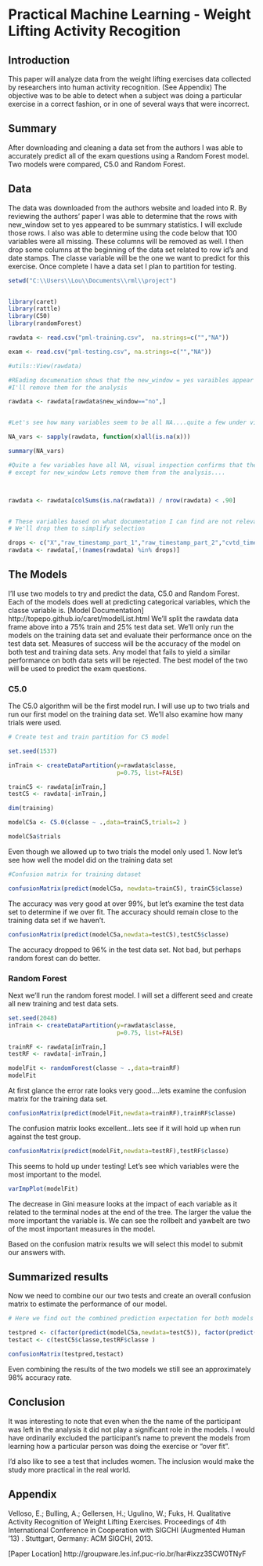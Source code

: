 # Practical Machine Learning - Weight Lifting Activity Recogition

## Introduction  

This paper will analyze data from the weight lifting exercises data collected by researchers into human activity recognition. (See Appendix) The objective was to be able to detect when a subject was doing a particular exercise in a correct fashion, or in one of several ways that were incorrect.

## Summary

After downloading and cleaning a data set from the authors I was able to accurately predict all of the exam questions using a Random Forest model. Two models were compared, C5.0 and Random Forest.


## Data

The data was downloaded from the authors website and loaded into R. By reviewing the authors' paper I was able to determine that the rows with new_window set to yes appeared to be summary statistics. I will exclude those rows. I also was able to determine using the code below that 100 variables were all missing. These columns will be removed as well. I then drop some columns at the beginning of the data set related to row id's and date stamps. The classe variable will be the one we want to predict for this exercise. Once complete I have a data set I plan to partition for testing.


```r

setwd("C:\\Users\\Lou\\Documents\\rml\\project")


library(caret)
library(rattle)
library(C50)
library(randomForest)

rawdata <- read.csv("pml-training.csv",  na.strings=c("","NA"))

exam <- read.csv("pml-testing.csv", na.strings=c("","NA"))

#utils::View(rawdata)

#REading documenation shows that the new_window = yes varaibles appear to be summary statistics
#I'll remove them for the analysis

rawdata <- rawdata[rawdata$new_window=="no",]


#Let's see how many variables seem to be all NA....quite a few under visual inspections

NA_vars <- sapply(rawdata, function(x)all(is.na(x))) 

summary(NA_vars)

#Quite a few variables have all NA, visual inspection confirms that they are all NA
# except for new_window Lets remove them from the analysis.... 



rawdata <- rawdata[colSums(is.na(rawdata)) / nrow(rawdata) < .90]


# These variables based on what documentation I can find are not relevant to our question
# We'll drop them to simplify selection

drops <- c("X","raw_timestamp_part_1","raw_timestamp_part_2","cvtd_timestamp","new_window","num_window")
rawdata <- rawdata[,!(names(rawdata) %in% drops)]

```

## The Models

I'll use two models to try and predict the data, C5.0 and Random Forest. Each of the models does well at predicting categorical variables, which the classe variable is. [Model Documentation] http://topepo.github.io/caret/modelList.html  We'll split the rawdata data frame above into a 75% train and 25% test data set. We'll only run the models on the training data set and evaluate their performance once on the test data set. Measures of success will be the accuracy of the model on both test and training data sets. Any model that fails to yield a similar performance on both data sets will be rejected. The best model of the two will be used to predict the exam questions.

### C5.0

The C5.0 algorithm will be the first model run. I will use up to two trials and run our first model on the training data set. We'll also examine how many trials were used.

```r

# Create test and train partition for C5 model

set.seed(1537)

inTrain <- createDataPartition(y=rawdata$classe,
                               p=0.75, list=FALSE)

trainC5 <- rawdata[inTrain,]
testC5 <- rawdata[-inTrain,]

dim(training)

modelC5a <- C5.0(classe ~ .,data=trainC5,trials=2 )

modelC5a$trials

```

Even though we allowed up to two trials the model only used 1. Now let's see how well the model did on the training data set

```r

#Confusion matrix for training dataset

confusionMatrix(predict(modelC5a, newdata=trainC5), trainC5$classe)

```

The accuracy was very good at over 99%, but let's examine the test data set to determine if we over fit. The accuracy should remain close to the training data set if we haven't.

```r

confusionMatrix(predict(modelC5a,newdata=testC5),testC5$classe)

```

The accuracy dropped to 96% in the test data set. Not bad, but perhaps random forest can do better.


### Random Forest

Next we'll run the random forest model. I will set a different seed and create all new training and test data sets.

```r


set.seed(2048)
inTrain <- createDataPartition(y=rawdata$classe,
                               p=0.75, list=FALSE)

trainRF <- rawdata[inTrain,]
testRF <- rawdata[-inTrain,]

modelFit <- randomForest(classe ~ .,data=trainRF)
modelFit

```

At first glance the error rate looks very good....lets examine the confusion matrix for the training data set.

```r

confusionMatrix(predict(modelFit,newdata=trainRF),trainRF$classe)

```

The confusion matrix looks excellent...lets see if it will hold up when run against the test group.

```r

confusionMatrix(predict(modelFit,newdata=testRF),testRF$classe)

```

This seems to hold up under testing! Let's see which variables were the most important to the model.

```r

varImpPlot(modelFit)

```

The decrease in Gini measure looks at the impact of each variable as it related to the terminal nodes at the end of the tree. The larger the value the more important the variable is. We can see the rollbelt and yawbelt are two of the most important measures in the model.

Based on the confusion matrix results we will select this model to submit our answers with.

## Summarized results

Now we need to combine our our two tests and create an overall confusion matrix to estimate the performance of our model.

```r

# Here we find out the combined prediction expectation for both models

testpred <- c(factor(predict(modelC5a,newdata=testC5)), factor(predict(modelFit,newdata=testRF)) )
testact <- c(testC5$classe,testRF$classe )

confusionMatrix(testpred,testact)

```

Even combining the results of the two models we still see an approximately 98% accuracy rate.

## Conclusion

It was interesting to note that even when the the name of the participant was left in the analysis it did not play a significant role in the models. I would have ordinarily excluded the participant's name to prevent the models from learning how a particular person was doing the exercise or "over fit". 

I'd also like to see a test that includes women. The inclusion would make the study more practical in the real world.























## Appendix

Velloso, E.; Bulling, A.; Gellersen, H.; Ugulino, W.; Fuks, H. Qualitative Activity Recognition of Weight Lifting Exercises. Proceedings of 4th International Conference in Cooperation with SIGCHI (Augmented Human '13) . Stuttgart, Germany: ACM SIGCHI, 2013.

[Paper Location] http://groupware.les.inf.puc-rio.br/har#ixzz3SCW0TNyF

